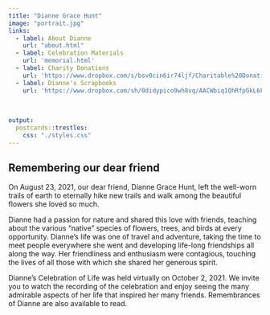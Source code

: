 ```yaml
---
title: "Dianne Grace Hunt"
image: "portrait.jpg"
links:
  - label: About Dianne
    url: "about.html"
  - label: Celebration Materials
    url: 'memorial.html'
  - label: Charity Donations
    url: 'https://www.dropbox.com/s/bsv0cin6ir74ljf/Charitable%20Donations.pdf?dl=0'
  - label: Dianne's Scrapbooks
    url: 'https://www.dropbox.com/sh/0didypico9wh8vq/AACWbiq1QhRfpGkL6FbfPdQoa?dl=0'
    
    
    
output:
  postcards::trestles:
    css: "./styles.css"
---
```

<!---  Manual updates

// Info to add for dates ---------------- <h4>February 12, 1953 - August 23, 2021</h4> 

<a href="https://www.dropbox.com/sh/0didypico9wh8vq/AACWbiq1QhRfpGkL6FbfPdQoa?dl=0" target="_blank">

--->

## Remembering our dear friend

On August 23, 2021, our dear friend, Dianne Grace Hunt, left the well-worn trails of earth to eternally hike new trails and walk among the beautiful flowers she loved so much. 

Dianne had a passion for nature and shared this love with friends, teaching about the various “native” species of flowers, trees, and birds at every opportunity. Dianne’s life was one of travel and adventure, taking the time to meet people everywhere she went and developing life-long friendships all along the way. Her friendliness and enthusiasm were contagious, touching the lives of all those with which she shared her generous spirit.
 
Dianne’s Celebration of Life was held virtually on October 2, 2021. We invite you to watch the recording of the celebration and enjoy seeing the many admirable aspects of her life that inspired her many friends. Remembrances of Dianne are also available to read. 

<br><br>

